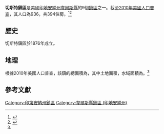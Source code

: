 {{Infobox settlement
|official_name            = 切斯特鎮區
|native_name              = Chester Township
|settlement_type          = [[鎮區_(美國)|鎮區]]
|nickname                 = 
|motto                    =

<!-- Images -->
|image_skyline            = 
|imagesize                = 
|image_caption            = 
|image_flag               = 
|image_seal               =

<!-- Maps -->
|image_map                = Map_highlighting_Chester_Township,_Wells County,_Indiana.svg
|mapsize                  = 250px
|map_caption              = 在韋爾斯縣中的位置
|image_map1               = 
|mapsize1                 = 
|map_caption1             =

<!-- Location -->
|subdivision_type         = [[世界地理索引|国家]]
|subdivision_name         = {{USA}}
|subdivision_type1        = [[美国行政区划|州]]
|subdivision_name1        = {{flag|Indiana}}
|subdivision_type2        = [[印地安納州縣級行政區列表|縣]]
|subdivision_name2        = [[韋爾斯縣_(印地安納州)|韋爾斯縣]]
|government_footnotes     = 
|leader_title             = 
|leader_name              = 
|leader_title1            = 
|leader_name1             = 
|established_title        = 
|established_date         =

<!-- Area -->
|area_footnotes           = 
|area_magnitude           = 
|unit_pref                = Imperial
|area_total_sq_mi         = 35.79
|area_land_sq_mi          = 35.62
|area_water_sq_mi         = 0.17
|area_water_percent       = 0

<!-- Population -->
|population_as_of         = [[2010年美國人口普查|2010]]
|population_footnotes     = 
|population_total         = 936
|population_density_sq_mi = 26

<!-- General information -->
|elevation_footnotes      = 
|elevation_m              = 264
|elevation_ft             = 866
|coordinates              = {{coord|40|36|25|N|85|16|07|W|region:US-IN|display=inline,title}}

<!-- Area/postal codes & others -->
|timezone                 = 
|utc_offset               = 
|timezone_DST             = 
|utc_offset_DST           = 
|postal_code_type         = [[美國郵區編號|郵區編號]]
|postal_code              = 46759, 46781, 46792, 47359
|area_code                = 
|blank_name               = [[地名信息系统|GNIS ID]]
|blank_info               = [http://geonames.usgs.gov/pls/gnispublic/f?p=gnispq:3:::NO::P3_FID:453199 453199]
|website                  = 
|footnotes                = 
}}

'''切斯特鎮區'''是美國[[印地安納州|印地安納州]][[韋爾斯縣_(印地安納州)|韋爾斯縣]]的9個[[鎮區_(美國)|鎮區]]之一。截至[[2010年美國人口普查|2010年美國人口普查]]，其人口為936，共394住房。<ref name="census">{{cite web
  |url=http://factfinder.census.gov/bkmk/table/1.0/en/DEC/10_SF1/GCTPH1.CY10/0500000US18179
  |archive-url=https://archive.today/20200212204438/http://factfinder.census.gov/bkmk/table/1.0/en/DEC/10_SF1/GCTPH1.CY10/0500000US18179
  |archive-date=2020-02-12
  |title=Population, Housing Units, Area, and Density: 2010 - County -- County Subdivision and Place -- 2010 Census Summary File 1
  |publisher=United States Census
  |accessdate=2013-05-10
  |dead-url=yes
  }}</ref><ref>{{Cite web |url=https://www.census.gov |title=U.S. Census website |access-date=2009-03-29 |archive-date=1996-12-27 |archive-url=https://web.archive.org/web/19961227012639/http://www.census.gov/ |dead-url=no }}</ref>

== 歷史 ==
切斯特鎮區於1876年成立。
== 地理 ==
根據2010年美國人口普查，該鎮的總面積為{{convert|35.79|sqmi}}，其中土地面積{{convert|35.62|sqmi}}，水域面積為{{convert|0.17|sqmi}}。<ref name="census"/>
== 參考文獻 ==
{{reflist}}

{{韋爾斯縣 (印地安納州)}}
[[Category:印第安納州鎮區|Category:印第安納州鎮區]]
[[Category:韋爾斯縣鎮區_(印地安納州)|Category:韋爾斯縣鎮區 (印地安納州)]]

{{Indiana-geo-stub}}